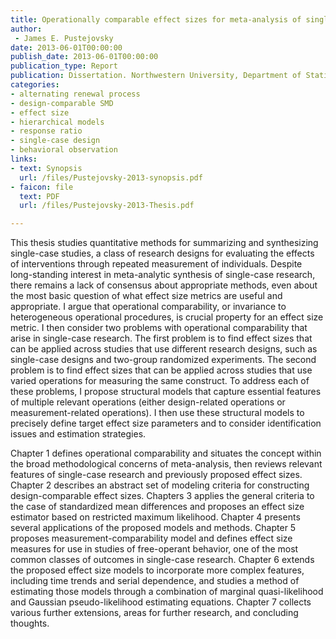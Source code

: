 ```yaml
---
title: Operationally comparable effect sizes for meta-analysis of single-case research
author: 
 - James E. Pustejovsky
date: 2013-06-01T00:00:00
publish_date: 2013-06-01T00:00:00
publication_type: Report
publication: Dissertation. Northwestern University, Department of Statistics
categories:
- alternating renewal process
- design-comparable SMD
- effect size
- hierarchical models
- response ratio
- single-case design
- behavioral observation
links:
- text: Synopsis
  url: /files/Pustejovsky-2013-synopsis.pdf
- faicon: file
  text: PDF
  url: /files/Pustejovsky-2013-Thesis.pdf

---
```



This thesis studies quantitative methods for summarizing and synthesizing single-case studies, a class of research designs for evaluating the effects of interventions through repeated measurement of individuals. Despite long-standing interest in meta-analytic synthesis of single-case research, there remains a lack of consensus about appropriate methods, even about the most basic question of what effect size metrics are useful and appropriate. I argue that operational comparability, or invariance to heterogeneous operational procedures, is crucial property for an effect size metric. I then consider two problems with operational comparability that arise in single-case research. The first problem is to find effect sizes that can be applied across studies that use different research designs, such as single-case designs and two-group randomized experiments. The second problem is to find effect sizes that can be applied across studies that use varied operations for measuring the same construct. To address each of these problems, I propose structural models that capture essential features of multiple relevant operations (either design-related operations or measurement-related operations). I then use these structural models to precisely define target effect size parameters and to consider identification issues and estimation strategies. 

Chapter 1 defines operational comparability and situates the concept within the broad methodological concerns of meta-analysis, then reviews relevant features of single-case research and previously proposed effect sizes. Chapter 2 describes an abstract set of modeling criteria for constructing design-comparable effect sizes. Chapters 3 applies the general criteria to the case of standardized mean differences and proposes an effect size estimator based on restricted maximum likelihood. Chapter 4 presents several applications of the proposed models and methods. Chapter 5 proposes measurement-comparability model and defines effect size measures for use in studies of free-operant behavior, one of the most common classes of outcomes in single-case research. Chapter 6 extends the proposed effect size models to incorporate more complex features, including time trends and serial dependence, and studies a method of estimating those models through a combination of marginal quasi-likelihood and Gaussian pseudo-likelihood estimating equations. Chapter 7 collects various further extensions, areas for further research, and concluding thoughts.

